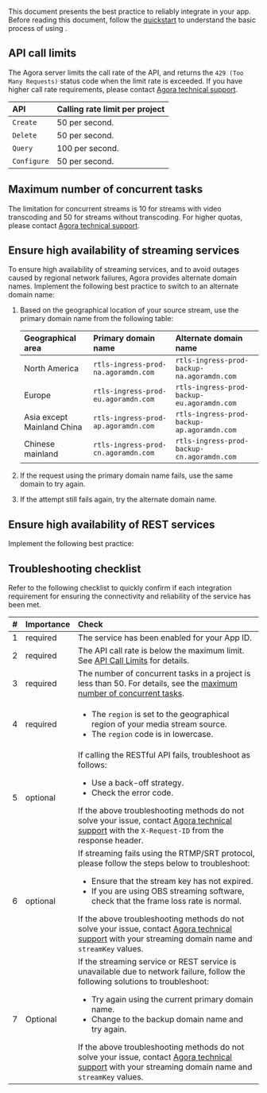 
This document presents the best practice to reliably integrate <Vpd k="NAME" /> in your app. Before reading this document, follow the [<Vpd k="NAME" /> quickstart](../get-started/quickstart) to understand the basic process of using <Vpd k="NAME" />.

## API call limits

The Agora server limits the call rate of the <Vpd k="NAME" /> API, and returns the `429 (Too Many Requests)` status code when the limit rate is exceeded. If you have higher call rate requirements, please contact [Agora technical support](mailto:support@agora.io).

| API |	Calling rate limit per project |
|:----|:-----------------------------|
| `Create` | 50 per second. |
| `Delete` | 50 per second. |
| `Query` | 100 per second. |
| `Configure` | 50 per second. |

## Maximum number of concurrent tasks

The limitation for concurrent streams is 10 for streams with video transcoding and 50 for streams without transcoding. For higher quotas, please contact [Agora technical support](mailto:support@agora.io).

## Ensure high availability of streaming services

To ensure high availability of streaming services, and to avoid outages caused by regional network failures, Agora provides alternate domain names. Implement the following best practice to switch to an alternate domain name:

1. Based on the geographical location of your source stream, use the primary domain name from the following table:

    | Geographical area | Primary domain name | Alternate domain name |
    |:----|:----------------------------|:----------------------------|
    | North America | `rtls-ingress-prod-na.agoramdn.com` | `rtls-ingress-prod-backup-na.agoramdn.com` |
    | Europe | `rtls-ingress-prod-eu.agoramdn.com` | `rtls-ingress-prod-backup-eu.agoramdn.com` |
    | Asia except Mainland China | `rtls-ingress-prod-ap.agoramdn.com` | `rtls-ingress-prod-backup-ap.agoramdn.com` |
    | Chinese mainland | `rtls-ingress-prod-cn.agoramdn.com` | `rtls-ingress-prod-backup-cn.agoramdn.com` |

1. If the request using the primary domain name fails, use the same domain to try again. 

1. If the attempt still fails again, try the alternate domain name.

## Ensure high availability of REST services

Implement the following best practice:

<SwitchDomainName/>

## Troubleshooting checklist

Refer to the following checklist to quickly confirm if each integration requirement for ensuring the connectivity and reliability of the <Vpd k="NAME" /> service has been met.

| # | Importance | Check |
|:--|:-----------|:------------|
| 1	| required | The <Vpd k="NAME" /> service has been enabled for your App ID. |
| 2	| required | The API call rate is below the maximum limit. See [API Call Limits](#api-call-limits) for details. |
| 3	| required | The number of concurrent tasks in a project is less than 50. For details, see the [maximum number of concurrent tasks](#maximum-number-of-concurrent-tasks). |
| 4	| required | <ul><li>The `region` is set to the geographical region of your media stream source.</li><li> The `region` code is in lowercase. </li></ul>|
| 5	| optional | If calling the RESTful API fails, troubleshoot as follows:<br /><ul><li> Use a back-off strategy. </li><li> Check the error code. </li></ul>If the above troubleshooting methods do not solve your issue, contact [Agora technical support](mailto:support@agora.io) with the `X-Request-ID` from the response header. |
| 6	| optional | If streaming fails using the RTMP/SRT protocol, please follow the steps below to troubleshoot:<br /><ul><li>Ensure that the stream key has not expired.</li><li>If you are using OBS streaming software, check that the frame loss rate is normal. </li></ul> If the above troubleshooting methods do not solve your issue, contact [Agora technical support](mailto:support@agora.io) with your streaming domain name and `streamKey` values.|
| 7 | Optional | If the streaming service or REST service is unavailable due to network failure, follow the following solutions to troubleshoot:<br /><ul><li>Try again using the current primary domain name.</li><li>Change to the backup domain name and try again.</li></ul> If the above troubleshooting methods do not solve your issue, contact [Agora technical support](mailto:support@agora.io) with your streaming domain name and `streamKey` values.|

